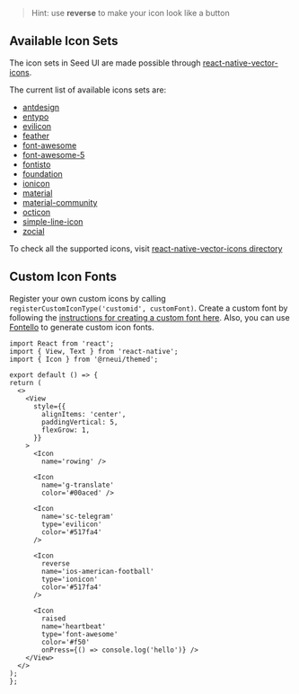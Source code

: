 <!-- To display the available Icon set which is not commented in the component. -->

> Hint: use **reverse** to make your icon look like a button

## Available Icon Sets

The icon sets in Seed UI are made possible through
[react-native-vector-icons](https://github.com/oblador/react-native-vector-icons).

The current list of available icons sets are:

- [antdesign](http://ant.design/components/icon/)
- [entypo](http://www.entypo.com/)
- [evilicon](http://evil-icons.io/)
- [feather](https://feathericons.com/)
- [font-awesome](https://fontawesome.com/v4.7.0/)
- [font-awesome-5](https://fontawesome.com/)
- [fontisto](https://www.fontisto.com/icons)
- [foundation](http://zurb.com/playground/foundation-icon-fonts-3)
- [ionicon](http://ionicons.com/)
- [material](https://material.io/tools/icons)
- [material-community](https://materialdesignicons.com/)
- [octicon](https://octicons.github.com/)
- [simple-line-icon](https://simplelineicons.github.io/)
- [zocial](http://weloveiconfonts.com/)

To check all the supported icons, visit [react-native-vector-icons directory](https://oblador.github.io/react-native-vector-icons/)

## Custom Icon Fonts

Register your own custom icons by calling
`registerCustomIconType('customid', customFont)`. Create a custom font by
following the
[ instructions for creating a custom font here](https://github.com/oblador/react-native-vector-icons#custom-fonts).
Also, you can use [Fontello](http://fontello.com/) to generate custom icon
fonts.

```SnackPlayer name=RNE Icon
import React from 'react';
import { View, Text } from 'react-native';
import { Icon } from '@rneui/themed';

export default () => {
return (
  <>
    <View
      style={{
        alignItems: 'center',
        paddingVertical: 5,
        flexGrow: 1,
      }}
    >
      <Icon
        name='rowing' />

      <Icon
        name='g-translate'
        color='#00aced' />

      <Icon
        name='sc-telegram'
        type='evilicon'
        color='#517fa4'
      />

      <Icon
        reverse
        name='ios-american-football'
        type='ionicon'
        color='#517fa4'
      />

      <Icon
        raised
        name='heartbeat'
        type='font-awesome'
        color='#f50'
        onPress={() => console.log('hello')} />
    </View>
  </>
);
};
```
